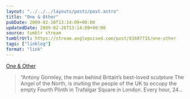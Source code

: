```yaml
---
layout: "../../../layouts/posts/post.astro"
title: "One & Other"
pubDate: 2009-02-26T13:14:09+00:00
updatedDate: 2009-02-26T13:14:09+00:00
source: tumblr stream
tumblrUrl: https://stream.anglepoised.com/post/81687715/one-other
tags: ["linklog"]
format: "link"
---
```


[One & Other][1]

> &ldquo;Antony Gormley, the man behind Britain&rsquo;s best-loved sculpture The Angel of the North, is inviting the people of the UK to occupy the empty Fourth Plinth in Trafalgar Square in London. Every hour, 24&hellip;

[1]: http://www.oneandother.co.uk/
